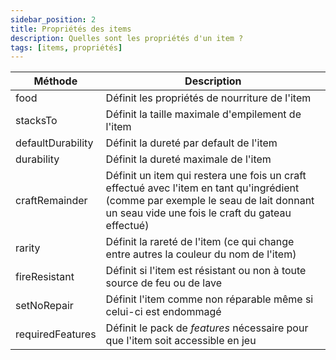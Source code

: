 ```yaml
---
sidebar_position: 2
title: Propriétés des items
description: Quelles sont les propriétés d'un item ?
tags: [items, propriétés]
---
```


| Méthode           | Description                                                                                                                                                                            |
|-------------------|----------------------------------------------------------------------------------------------------------------------------------------------------------------------------------------|
| food              | Définit les propriétés de nourriture de l'item                                                                                                                                         |
| stacksTo          | Définit la taille maximale d'empilement de l'item                                                                                                                                      |
| defaultDurability | Définit la dureté par default de l'item                                                                                                                                                |
| durability        | Définit la dureté maximale de l'item                                                                                                                                                   |
| craftRemainder    | Définit un item qui restera une fois un craft effectué avec l'item en tant qu'ingrédient (comme par exemple le seau de lait donnant un seau vide une fois le craft du gateau effectué) |
| rarity            | Définit la rareté de l'item (ce qui change entre autres la couleur du nom de l'item)                                                                                                   |
| fireResistant     | Définit si l'item est résistant ou non à toute source de feu ou de lave                                                                                                                |
| setNoRepair       | Définit l'item comme non réparable même si celui-ci est endommagé                                                                                                                      |
| requiredFeatures  | Définit le pack de _features_ nécessaire pour que l'item soit accessible en jeu                                                                                                        |
